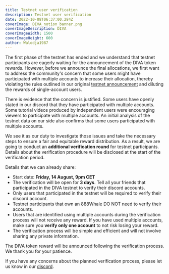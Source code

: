 ```yaml
---
title: Testnet user verification
description: Testnet user verification
date: 2022-10-08T06:37:00.284Z
coverImage: DIVA_notion_banner.png
coverImageDescription: DIVA
coverImageWidth: 1500
coverImageHeight: 600
author: Walodja1987
---
```


The first phase of the testnet has ended and we understand that testnet participants are eagerly waiting for the announcement of the DIVA token rewards. 
However, before we announce the final allocations, we first want to address the community's concern that some users might have participated with multiple accounts to increase their allocation,
thereby violating the rules outlined in our original [testnet announcement](#https://www.divaprotocol.io/posts/diva-testnet-announcement) and diluting the rewards of single-account users.  

There is evidence that the concern is justified. Some users have openly stated in our discord that they have participated with multiple accounts. Some tutorial videos produced by 
independent users were encouraging viewers to participate with multiple accounts. An initial analysis of the testnet data on our side also confirms that some users 
participated with multiple accounts. 

We see it as our duty to investigate those issues and take the necessary steps to ensure a fair and equitable reward distribution. As a result, we are going to conduct 
an **additional verification round** for testnet participants. Details about the verification procedure will be disclosed at the start of the verification period.  

Details that we can already share:
* Start date: **Friday, 14 August, 9pm CET**
* The verification will be open for **3 days**. Tell all your friends that participated in the DIVA testnet to verify their discord accounts.
* Only users that participated in the testnet will be required to verify their discord account.
* Testnet participants that own an 888Whale DO NOT need to verify their accounts.
* Users that are identified using multiple accounts during the verification process will not receive any reward. If you have used multiple accounts, make sure 
you **verify only one account** to not risk losing your reward.
* The verification process will be simple and efficient and will not involve sharing any private information.

The DIVA token reward will be announced following the verification process. We thank you for your patience.

If you have any concerns about the planned verification process, please let us know in our [discord](#https://discord.gg/8fAvUspmv3).

